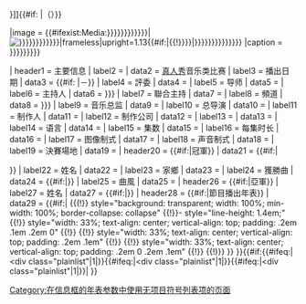 {{Infobox
| bodyclass   = vevent
| bodystyle   = width:{{{width|22em}}};font-size:90%;
| abovestyle   = background-color: #CCCCFF;font-size: 130%;
| headerstyle  = background-color: #CCCCFF;
| above        = <includeonly>[[{{{series|{{{show_name}}}}}}]]{{#if: {{{season|}}}|（{{{season}}}）}}</includeonly>

|image         = {{#ifexist:Media:{{{image|{{{图片|{{{圖片|{{{图像|{{{圖像|}}}}}}}}}}}}}}}|[[File:{{{image|{{{图片|{{{圖片|{{{图像|{{{圖像|}}}}}}}}}}}}}}}|frameless|upright=1.13{{#if:{{{caption|}}}|{{!}}{{{caption|}}}}}]]|{{{image|{{{图片|{{{圖片|{{{图像|{{{圖像|}}}}}}}}}}}}}}}}}
|caption       = {{{caption|{{{图说|{{{圖說|{{{圖説|}}}}}}}}}}}}

| header1      = 主要信息
| label2       = {{nowrap|节目类型}}
| data2        = [[真人秀]]音乐类比赛
| label3       = 播出日期
| data3        = {{{first_aired|}}}{{#if: {{{last_aired|}}}|－{{{last_aired}}}}}
| label4       = 評委
| data4        = {{{judges|}}}
| label5       = 导师
| data5        = {{{coaches|}}}
| label6       = 主持人
| data6        = {{{host|{{{presenter|}}}}}}
| label7       = 聯合主持
| data7        = {{{cohost|}}}
| label8       = 頻道
| data8        = {{{broadcaster|{{{channel|}}}}}}
| label9       = 音乐总监
| data9        = {{{music_director|}}}
| label10      = 总导演
| data10       = {{{director|}}}
| label11      = 制作人
| data11       = {{{producer|}}}
| label12      = 制作公司
| data12       = {{{company|}}}
| label13      = {{nowrap|制作国家／地区}}
| data13       = {{{country|}}}
| label14      = 语言
| data14       = {{{language|}}}
| label15      = 集数
| data15       = {{{num_episodes|}}}
| label16      = 每集时长
| data16       = {{{runtime|}}}
| label17      = 图像制式
| data17       = {{{picture_format|}}}
| label18      = 声音制式
| data18       = {{{audio_format|}}}
| label19      = 決賽場地
| data19       = {{{finalsvenue|}}}
| header20     = {{#if:{{{winner-name|}}}|冠軍}}
| data21       = {{{winner-image|}}}{{#if:{{{winner-caption|}}}|<br><div style="div-align: center">{{{winner-caption}}}</div>}}
| label22      = 姓名
| data22       = {{{winner-name|}}}
| label23      = 家鄉
| data23       = {{{winner-origin|}}}
| label24      = 獲勝曲
| data24       = {{#if:{{{winner-song|}}}|{{{winner-song}}}}}
| label25      = 曲風
| data25       = {{{winner-genre|}}}
| header26     = {{#if:{{{runner-name|}}}|亞軍}}
| label27      = 姓名
| data27       = {{#if:{{{runner-name|}}}|{{{runner-name}}}}}
| header28     = {{#if:{{{next|}}}{{{last|}}}|節目播出年表}}
| data29       = {{#if:{{{last|}}}{{{next|}}}|
{{(!}} style="background: transparent; width: 100%; min-width: 100%; border-collapse: collapse"
{{!}}- style="line-height: 1.4em;"
{{!}} style="width: 33%; text-align: center; vertical-align: top; padding: .2em .1em .2em 0" {{!}} {{{last|}}}
{{!}} style="width: 33%; text-align: center; vertical-align: top; padding: .2em .1em" {{!}} {{{this|}}}
{{!}} style="width: 33%; text-align: center; vertical-align: top; padding: .2em 0 .2em .1em" {{!}} {{{next|}}}
{{!)}}
}}
}}{{#if:{{#ifeq:{{str left|{{{last|}}}|22}}|<div class="plainlist"|1|}}{{#ifeq:{{str left|{{{this|}}}|22}}|<div class="plainlist"|1|}}{{#ifeq:{{str left|{{{next|}}}|22}}|<div class="plainlist"|1|}}|[[Category:在信息框的年表参数中使用无项目符号列表项的页面]]
}}<noinclude>
{{documentation}}
</noinclude>